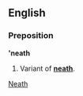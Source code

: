 ==English==
===Preposition===
''' 'neath'''

#Variant of '''[[neath]]'''.

[[Category:English contractions|Neath]]